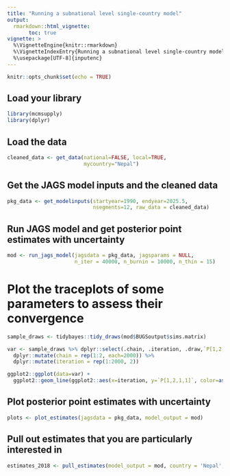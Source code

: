 ```yaml
---
title: "Running a subnational level single-country model"
output: 
  rmarkdown::html_vignette:
       toc: true
vignette: >
  %\VignetteEngine{knitr::rmarkdown}
  %\VignetteIndexEntry{Running a subnational level single-country model}
  %\usepackage[UTF-8]{inputenc}
---
```



```r
knitr::opts_chunk$set(echo = TRUE)
```


## Load your library

```r
library(mcmsupply)
library(dplyr)
```


## Load the data 

```r
cleaned_data <- get_data(national=FALSE, local=TRUE,
                         mycountry="Nepal")
```


## Get the JAGS model inputs and the cleaned data

```r
pkg_data <- get_modelinputs(startyear=1990, endyear=2025.5,
                            nsegments=12, raw_data = cleaned_data)

```


## Run JAGS model and get posterior point estimates with uncertainty

```r
mod <- run_jags_model(jagsdata = pkg_data, jagsparams = NULL,
                      n_iter = 40000, n_burnin = 10000, n_thin = 15)
```


# Plot the traceplots of some parameters to assess their convergence 

```r
sample_draws <- tidybayes::tidy_draws(mod$BUGSoutput$sims.matrix)

var <- sample_draws %>% dplyr::select(.chain, .iteration, .draw,`P[1,2,1,1]`) %>%
  dplyr::mutate(chain = rep(1:2, each=2000)) %>%
  dplyr::mutate(iteration = rep(1:2000, 2))

ggplot2::ggplot(data=var) +
  ggplot2::geom_line(ggplot2::aes(x=iteration, y=`P[1,2,1,1]`, color=as.factor(chain)))
```


## Plot posterior point estimates with uncertainty

```r
plots <- plot_estimates(jagsdata = pkg_data, model_output = mod)
```


## Pull out estimates that you are particularly interested in

```r
estimates_2018 <- pull_estimates(model_output = mod, country = 'Nepal', year=2018)
```
